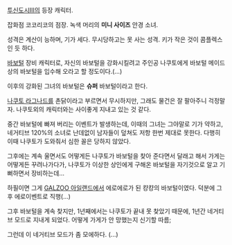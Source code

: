 [[투신도시Ⅲ]]의 등장 캐릭터.

잡화점 코코리코의 점장. 녹색 머리의 '''미니 사이즈''' 안경 소녀.

성격은 계산이 능하며, 기가 세다. 무시당하고는 못 사는 성격. 키가 작은 것이 콤플렉스인 듯 하다. 

[[바보털]] 장비 캐릭터로, 자신의 바보털을 강화시킬려고 주인공 나쿠토에게 바보털 메이드상의 바보털을 입수해 오라고 할 정도이다.(…)

이후의 강화된 그녀의 바보털은 '''슈퍼''' 바보털이라고 한다.

[[나쿠토 라그나드]]를 촌닭이라고 부르면서 무시하지만, 그래도 물건은 잘 팔아주니 걱정말자. 나쿠토외의 캐릭터와는 사이좋게 지내고 있는 것 같다. 

중간 바보털에 빠져 버리는 이벤트가 발생하는데, 이때의 그녀는 그야말로 기가 약하고, 네거티브 120%의 소녀로 난데없이 남자들이 덮쳐도 저항 한번 제대로 못한다. 다행히 이때 나쿠토가 도와줘서 심한 꼴은 당하지 않았다.

그후에는 계속 울면서도 어떻게든 나쿠토가 바보털을 찾아 준다면서 달래고 해서 가게는 어떻게든 꾸려나가다가, 나쿠토가 이상한 상인에게 구해온 바보털을 자기것으로 알고 기뻐하면서 장비하는데…

하필이면 그게 [[GALZOO 아일랜드]]에서 에로에로가 된 컁컁의 바보털이였다. 덕분에 그후 에로이벤트로 직행(…)

그후 바보털을 계속 찾지만, 1년째에서는 나쿠토가 끝내 못 찾았기 때문에, 1년간 네거티브 모드로 지내게 되었다. 어떻게 가게가 안 망했는지 신기할 따름;

그런데 이 네거티브 모드가 좀 모에하다. (...)
